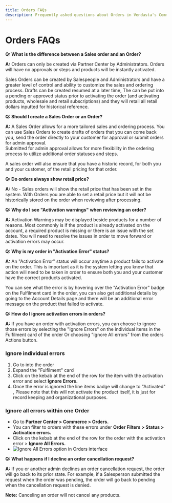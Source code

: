 ```yaml
---
title: Orders FAQs
description: Frequently asked questions about Orders in Vendasta's Commerce platform
---
```


# Orders FAQs

**Q: What is the difference between a Sales order and an Order?**

**A:** Orders can only be created via Partner Center by Administrators. Orders will have no approvals or steps and products will be instantly activated.

Sales Orders can be created by Salespeople and Administrators and have a greater level of control and ability to customize the sales and ordering process. Drafts can be created resumed at a later time, The can be put into a pending or approved status prior to activating the order (and activating products, wholesale and retail subscriptions) and they will retail all retail dollars inputted for historical reference.

**Q: Should I create a Sales Order or an Order?**

**A:** A Sales Order allows for a more tailored sales and ordering process. You can use Sales Orders to create drafts of orders that you can come back you, send the order directly to your customer for approval or submit orders for admin approval.  
Submitted for admin approval allows for more flexibility in the ordering process to utilize additional order statuses and steps.

A sales order will also ensure that you have a historic record, for both you and your customer, of the retail pricing for that order.

**Q: Do orders always show retail price?**

**A:** No - Sales orders will show the retail price that has been set in the system. With Orders you are able to set a retail price but it will not be historically stored on the order when reviewing after processing.

**Q: Why do I see "Activation warnings" when reviewing an order?**

**A:** Activation Warnings may be displayed beside products for a number of reasons. Most commonly is if the product is already activated on the account, a required product is missing or there is an issue with the set dates. You will need to resolve the issues in order to move forward or activation errors may occur.

**Q: Why is my order in "Activation Error" status?**

**A:** An "Activation Error" status will occur anytime a product fails to activate on the order. This is important as it is the system letting you know that action will need to be taken in order to ensure both you and your customer have the correct products activated.

You can see what the error is by hovering over the "Activation Error" badge on the Fulfilment card in the order, you can also get additional details by going to the Account Details page and there will be an additional error message on the product that failed to activate.

**Q: How do I ignore activation errors in orders?**

**A:** If you have an order with activation errors, you can choose to ignore those errors by selecting the "Ignore Errors" on the individual items in the Fulfilment card of the order Or choosing "Ignore All errors" from the orders Actions button.

### **Ignore individual errors**

1. Go to into the order
2. Expand the "Fulfilment" card 
3. Click on the kebab at the end of the row for the item with the activation error and select **Ignore Errors.**
4. Once the error is ignored the line items badge will change to "Activated" , Please note that this will not activate the product itself, it is just for record keeping and organizational purposes. 

### **Ignore all errors within one Order**

- Go to **Partner Center > Commerce > Orders.**
- You can filter to orders with these errors under **Order Filters > Status > Activation errors.**
- Click on the kebab at the end of the row for the order with the activation error > **Ignore All Errors.**
- ![Ignore All Errors option in Orders interface](/img/commerce/orders/orders-faqs-ignore-errors.jpg)

**Q: What happens if I decline an order cancellation request?**

**A:** If you or another admin declines an order cancellation request, the order will go back to its prior state. For example, if a Salesperson submitted the request when the order was pending, the order will go back to pending when the cancellation request is denied.

**Note:** Canceling an order will not cancel any products.